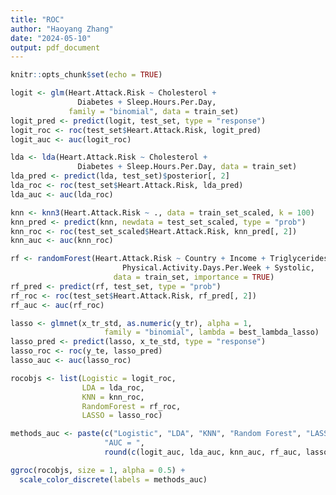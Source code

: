 ---
title: "ROC"
author: "Haoyang Zhang"
date: "2024-05-10"
output: pdf_document
---

```{r setup, include=FALSE}
knitr::opts_chunk$set(echo = TRUE)
```


```{r logit}
logit <- glm(Heart.Attack.Risk ~ Cholesterol + 
               Diabetes + Sleep.Hours.Per.Day, 
             family = "binomial", data = train_set)
logit_pred <- predict(logit, test_set, type = "response")
logit_roc <- roc(test_set$Heart.Attack.Risk, logit_pred)
logit_auc <- auc(logit_roc)
```

```{r LDA}
lda <- lda(Heart.Attack.Risk ~ Cholesterol + 
               Diabetes + Sleep.Hours.Per.Day, data = train_set)
lda_pred <- predict(lda, test_set)$posterior[, 2]
lda_roc <- roc(test_set$Heart.Attack.Risk, lda_pred)
lda_auc <- auc(lda_roc)
```

```{r KNN}
knn <- knn3(Heart.Attack.Risk ~ ., data = train_set_scaled, k = 100)
knn_pred <- predict(knn, newdata = test_set_scaled, type = "prob")
knn_roc <- roc(test_set_scaled$Heart.Attack.Risk, knn_pred[, 2])
knn_auc <- auc(knn_roc)
```

```{r rf}
rf <- randomForest(Heart.Attack.Risk ~ Country + Income + Triglycerides +
                         Physical.Activity.Days.Per.Week + Systolic, 
                       data = train_set, importance = TRUE)
rf_pred <- predict(rf, test_set, type = "prob")
rf_roc <- roc(test_set$Heart.Attack.Risk, rf_pred[, 2])
rf_auc <- auc(rf_roc)
```

```{r LASSO}
lasso <- glmnet(x_tr_std, as.numeric(y_tr), alpha = 1, 
                     family = "binomial", lambda = best_lambda_lasso)
lasso_pred <- predict(lasso, x_te_std, type = "response")
lasso_roc <- roc(y_te, lasso_pred)
lasso_auc <- auc(lasso_roc)
```


```{r roc_plot}

rocobjs <- list(Logistic = logit_roc, 
                LDA = lda_roc,
                KNN = knn_roc,
                RandomForest = rf_roc,
                LASSO = lasso_roc)

methods_auc <- paste(c("Logistic", "LDA", "KNN", "Random Forest", "LASSO"),
                     "AUC = ",
                     round(c(logit_auc, lda_auc, knn_auc, rf_auc, lasso_auc), 3))

ggroc(rocobjs, size = 1, alpha = 0.5) + 
  scale_color_discrete(labels = methods_auc)

```

